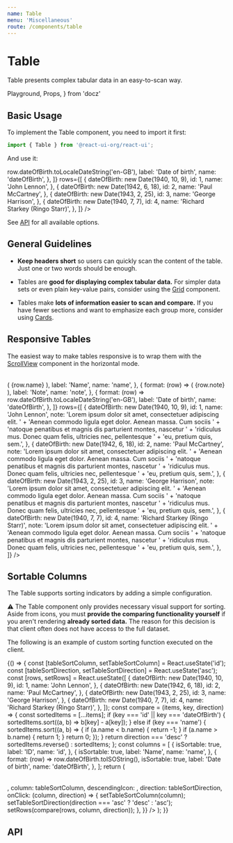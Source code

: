 ```yaml
---
name: Table
menu: 'Miscellaneous'
route: /components/table
---
```


# Table

Table presents complex tabular data in an easy-to-scan way.

  Playground,
  Props,
} from 'docz'

## Basic Usage

To implement the Table component, you need to import it first:

```js
import { Table } from '@react-ui-org/react-ui';
```

And use it:

<Playground>
  <Table
    columns={[
      {
        label: 'ID',
        name: 'id',
      },
      {
        label: 'Name',
        name: 'name',
      },
      {
        format: (row) => row.dateOfBirth.toLocaleDateString('en-GB'),
        label: 'Date of birth',
        name: 'dateOfBirth',
      },
    ]}
    rows={[
      {
        dateOfBirth: new Date(1940, 10, 9),
        id: 1,
        name: 'John Lennon',
      },
      {
        dateOfBirth: new Date(1942, 6, 18),
        id: 2,
        name: 'Paul McCartney',
      },
      {
        dateOfBirth: new Date(1943, 2, 25),
        id: 3,
        name: 'George Harrison',
      },
      {
        dateOfBirth: new Date(1940, 7, 7),
        id: 4,
        name: 'Richard Starkey (Ringo Starr)',
      },
    ]}
  />
</Playground>

See [API](#api) for all available options.

## General Guidelines

- **Keep headers short** so users can quickly scan the content of the table.
  Just one or two words should be enough.

- Tables are **good for displaying complex tabular data.** For simpler data sets
  or even plain key-value pairs, consider using the
  [Grid](/components/grid) component.

- Tables make **lots of information easier to scan and compare.** If you have
  fewer sections and want to emphasize each group more, consider using
  [Cards](/components/card).

## Responsive Tables

The easiest way to make tables responsive is to wrap them with the
[ScrollView](/components/scroll-view) component in the horizontal mode.

<Playground>
  <ScrollView direction="horizontal" shadowSize="100px">
    <Table
      columns={[
        {
          label: 'ID',
          name: 'id',
        },
        {
          format: (row) => (
            <span style={{ whiteSpace: 'nowrap' }}>{row.name}</span>
          ),
          label: 'Name',
          name: 'name',
        },
        {
          format: (row) => (
            <span style={{ whiteSpace: 'nowrap' }}>{row.note}</span>
          ),
          label: 'Note',
          name: 'note',
        },
        {
          format: (row) => row.dateOfBirth.toLocaleDateString('en-GB'),
          label: 'Date of birth',
          name: 'dateOfBirth',
        },
      ]}
      rows={[
        {
          dateOfBirth: new Date(1940, 10, 9),
          id: 1,
          name: 'John Lennon',
          note: 'Lorem ipsum dolor sit amet, consectetuer adipiscing elit. '
            + 'Aenean commodo ligula eget dolor. Aenean massa. Cum sociis '
            + 'natoque penatibus et magnis dis parturient montes, nascetur '
            + 'ridiculus mus. Donec quam felis, ultricies nec, pellentesque '
            + 'eu, pretium quis, sem.',
        },
        {
          dateOfBirth: new Date(1942, 6, 18),
          id: 2,
          name: 'Paul McCartney',
          note: 'Lorem ipsum dolor sit amet, consectetuer adipiscing elit. '
            + 'Aenean commodo ligula eget dolor. Aenean massa. Cum sociis '
            + 'natoque penatibus et magnis dis parturient montes, nascetur '
            + 'ridiculus mus. Donec quam felis, ultricies nec, pellentesque '
            + 'eu, pretium quis, sem.',
        },
        {
          dateOfBirth: new Date(1943, 2, 25),
          id: 3,
          name: 'George Harrison',
          note: 'Lorem ipsum dolor sit amet, consectetuer adipiscing elit. '
            + 'Aenean commodo ligula eget dolor. Aenean massa. Cum sociis '
            + 'natoque penatibus et magnis dis parturient montes, nascetur '
            + 'ridiculus mus. Donec quam felis, ultricies nec, pellentesque '
            + 'eu, pretium quis, sem.',
        },
        {
          dateOfBirth: new Date(1940, 7, 7),
          id: 4,
          name: 'Richard Starkey (Ringo Starr)',
          note: 'Lorem ipsum dolor sit amet, consectetuer adipiscing elit. '
            + 'Aenean commodo ligula eget dolor. Aenean massa. Cum sociis '
            + 'natoque penatibus et magnis dis parturient montes, nascetur '
            + 'ridiculus mus. Donec quam felis, ultricies nec, pellentesque '
            + 'eu, pretium quis, sem.',
        },
      ]}
    />
  </ScrollView>
</Playground>

## Sortable Columns

The Table supports sorting indicators by adding a simple configuration.

⚠️ The Table component only provides necessary visual support for sorting. Aside
from icons, you must **provide the comparing functionality yourself** if you
aren't rendering **already sorted data.** The reason for this decision is that
client often does not have access to the full dataset.

The following is an example of custom sorting function executed on the client.

<Playground>
  {() => {
    const [tableSortColumn, setTableSortColumn] = React.useState('id');
    const [tableSortDirection, setTableSortDirection] = React.useState('asc');
    const [rows, setRows] = React.useState([
      {
        dateOfBirth: new Date(1940, 10, 9),
        id: 1,
        name: 'John Lennon',
      },
      {
        dateOfBirth: new Date(1942, 6, 18),
        id: 2,
        name: 'Paul McCartney',
      },
      {
        dateOfBirth: new Date(1943, 2, 25),
        id: 3,
        name: 'George Harrison',
      },
      {
        dateOfBirth: new Date(1940, 7, 7),
        id: 4,
        name: 'Richard Starkey (Ringo Starr)',
      },
    ]);
    const compare = (items, key, direction) => {
      const sortedItems = [...items];
      if (key === 'id' || key === 'dateOfBirth') {
        sortedItems.sort((a, b) => b[key] - a[key]);
      } else if (key === 'name') {
        sortedItems.sort((a, b) => {
          if (a.name < b.name) {
            return -1;
          }
          if (a.name > b.name) {
            return 1;
          }
          return 0;
        });
      }
      return direction === 'desc' ? sortedItems.reverse() : sortedItems;
    };
    const columns = [
      {
        isSortable: true,
        label: 'ID',
        name: 'id',
      },
      {
        isSortable: true,
        label: 'Name',
        name: 'name',
      },
      {
        format: (row) => row.dateOfBirth.toISOString(),
        isSortable: true,
        label: 'Date of birth',
        name: 'dateOfBirth',
      },
    ];
    return (
      <Table
        columns={columns}
        rows={rows}
        sort={{
          ascendingIcon: <Icon icon="up" />,
          column: tableSortColumn,
          descendingIcon: <Icon icon="down" />,
          direction: tableSortDirection,
          onClick: (column, direction) => {
            setTableSortColumn(column);
            setTableSortDirection(direction === 'asc' ? 'desc' : 'asc');
            setRows(compare(rows, column, direction));
          },
        }}
      />
    );
  }}
</Playground>

## API

<Props table of={Table} />
